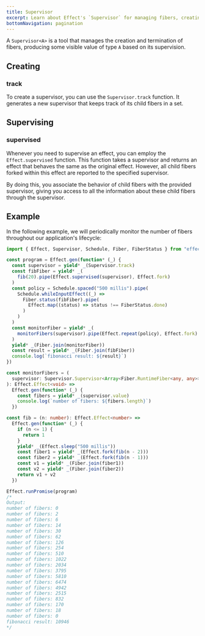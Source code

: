 ```yaml
---
title: Supervisor
excerpt: Learn about Effect's `Supervisor` for managing fibers, creating supervisors with `Supervisor.track`, and supervising effects with `Effect.supervised`. Explore an example that demonstrates periodic monitoring of fibers throughout an application's lifecycle using supervisors.
bottomNavigation: pagination
---
```


A `Supervisor<A>` is a tool that manages the creation and termination of fibers, producing some visible value of type `A` based on its supervision.

## Creating

### track

To create a supervisor, you can use the `Supervisor.track` function. It generates a new supervisor that keeps track of its child fibers in a set.

## Supervising

### supervised

Whenever you need to supervise an effect, you can employ the `Effect.supervised` function. This function takes a supervisor and returns an effect that behaves the same as the original effect. However, all child fibers forked within this effect are reported to the specified supervisor.

By doing this, you associate the behavior of child fibers with the provided supervisor, giving you access to all the information about these child fibers through the supervisor.

## Example

In the following example, we will periodically monitor the number of fibers throughout our application's lifecycle:

```ts twoslash
import { Effect, Supervisor, Schedule, Fiber, FiberStatus } from "effect"

const program = Effect.gen(function* (_) {
  const supervisor = yield* _(Supervisor.track)
  const fibFiber = yield* _(
    fib(20).pipe(Effect.supervised(supervisor), Effect.fork)
  )
  const policy = Schedule.spaced("500 millis").pipe(
    Schedule.whileInputEffect((_) =>
      Fiber.status(fibFiber).pipe(
        Effect.map((status) => status !== FiberStatus.done)
      )
    )
  )
  const monitorFiber = yield* _(
    monitorFibers(supervisor).pipe(Effect.repeat(policy), Effect.fork)
  )
  yield* _(Fiber.join(monitorFiber))
  const result = yield* _(Fiber.join(fibFiber))
  console.log(`fibonacci result: ${result}`)
})

const monitorFibers = (
  supervisor: Supervisor.Supervisor<Array<Fiber.RuntimeFiber<any, any>>>
): Effect.Effect<void> =>
  Effect.gen(function* (_) {
    const fibers = yield* _(supervisor.value)
    console.log(`number of fibers: ${fibers.length}`)
  })

const fib = (n: number): Effect.Effect<number> =>
  Effect.gen(function* (_) {
    if (n <= 1) {
      return 1
    }
    yield* _(Effect.sleep("500 millis"))
    const fiber1 = yield* _(Effect.fork(fib(n - 2)))
    const fiber2 = yield* _(Effect.fork(fib(n - 1)))
    const v1 = yield* _(Fiber.join(fiber1))
    const v2 = yield* _(Fiber.join(fiber2))
    return v1 + v2
  })

Effect.runPromise(program)
/*
Output:
number of fibers: 0
number of fibers: 2
number of fibers: 6
number of fibers: 14
number of fibers: 30
number of fibers: 62
number of fibers: 126
number of fibers: 254
number of fibers: 510
number of fibers: 1022
number of fibers: 2034
number of fibers: 3795
number of fibers: 5810
number of fibers: 6474
number of fibers: 4942
number of fibers: 2515
number of fibers: 832
number of fibers: 170
number of fibers: 18
number of fibers: 0
fibonacci result: 10946
*/
```
